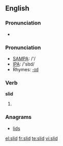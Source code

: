 ==English==

===Pronunciation===
*{{audio|en-us-slid.ogg|Audio (US)}}

===Pronunciation===
*[[w:SAMPA|SAMPA]]: /'/
*[[w:IPA|IPA]]: /'slɪd/
*Rhymes: [[Rhymes:English:-ɪd|-ɪd]]

===Verb===
'''slid'''

# {{past of|slide}}

===Anagrams===
*[[lids]]

[[el:slid]]
[[fr:slid]]
[[te:slid]]
[[vi:slid]]